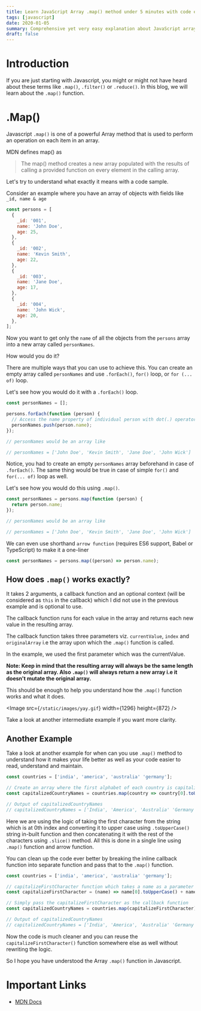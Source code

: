 ```yaml
---
title: Learn JavaScript Array .map() method under 5 minutes with code examples
tags: [javascript]
date: 2020-01-05
summary: Comprehensive yet very easy explanation about JavaScript array map method along with code examples
draft: false
---
```


# Introduction

If you are just starting with Javascript, you might or might not have heard about these terms like `.map()`, `.filter()` or `.reduce()`. In this blog, we will learn about the `.map()` function.

# .Map()

Javascript `.map()` is one of a powerful Array method that is used to perform an operation on each item in an array.

MDN defines map() as

> The map() method creates a new array populated with the results of calling a provided function on every element in the calling array.

Let's try to understand what exactly it means with a code sample.

Consider an example where you have an array of objects with fields like `_id, name & age`

```javascript
const persons = [
  {
    _id: '001',
    name: 'John Doe',
    age: 25,
  },
  {
    _id: '002',
    name: 'Kevin Smith',
    age: 22,
  },
  {
    _id: '003',
    name: 'Jane Doe',
    age: 17,
  },
  {
    _id: '004',
    name: 'John Wick',
    age: 20,
  },
];
```

Now you want to get only the `name` of all the objects from the `persons` array into a new array called `personNames`.

How would you do it?

There are multiple ways that you can use to achieve this. You can create an empty array called `personNames` and use `.forEach()`, `for()` loop, or `for (... of)` loop.

Let's see how you would do it with a `.forEach()` loop.

```javascript
const personNames = [];

persons.forEach(function (person) {
  // Access the name property of individual person with dot(.) operator
  personNames.push(person.name);
});

// personNames would be an array like

// personNames = ['John Doe', 'Kevin Smith', 'Jane Doe', 'John Wick']
```

Notice, you had to create an empty `personNames` array beforehand in case of `.forEach()`. The same thing would be true in case of simple `for()` and `for(... of)` loop as well.

Let's see how you would do this using `.map()`.

```javascript
const personNames = persons.map(function (person) {
  return person.name;
});

// personNames would be an array like

// personNames = ['John Doe', 'Kevin Smith', 'Jane Doe', 'John Wick']
```

We can even use shorthand `arrow function` (requires ES6 support, Babel or TypeScript) to make it a one-liner

```javascript
const personNames = persons.map((person) => person.name);
```

## How does `.map()` works exactly?

It takes 2 arguments, a callback function and an optional context (will be considered as `this` in the callback) which I did not use in the previous example and is optional to use.

The callback function runs for each value in the array and returns each new value in the resulting array.

The callback function takes three parameters viz. `currentValue`, `index` and `originalArray` i.e the array upon which the `.map()` function is called.

In the example, we used the first parameter which was the currentValue.

**Note: Keep in mind that the resulting array will always be the same length as the original array. Also `.map()` will always return a new array i.e it doesn't mutate the original array.**

This should be enough to help you understand how the `.map()` function works and what it does.

<Image src={`/static/images/yay.gif`} width={1296} height={872} />

Take a look at another intermediate example if you want more clarity.

## Another Example

Take a look at another example for when can you use `.map()` method to understand how it makes your life better as well as your code easier to read, understand and maintain.

```javascript
const countries = ['india', 'america', 'australia' 'germany'];

// Create an array where the first alphabet of each country is capitalized.
const capitalizedCountryNames = countries.map(country => country[0].toUpperCase() + country.slice(1));

// Output of capitalizedCountryNames
// capitalizedCountryNames = ['India', 'America', 'Australia' 'Germany']
```

Here we are using the logic of taking the first character from the string which is at 0th index and converting it to upper case using `.toUpperCase()` string in-built function and then concatenating it with the rest of the characters using `.slice()` method. All this is done in a single line using `.map()` function and arrow function.

You can clean up the code ever better by breaking the inline callback function into separate function and pass that to the `.map()` function.

```javascript
const countries = ['india', 'america', 'australia' 'germany'];

// capitalizeFirstCharacter function which takes a name as a parameter and returns a string with first letter capitalized name
const capitalizeFirstCharacter = (name) => name[0].toUpperCase() + name.slice(1);

// Simply pass the capitalizeFirstCharacter as the callback function
const capitalizedCountryNames = countries.map(capitalizeFirstCharacter);

// Output of capitalizedCountryNames
// capitalizedCountryNames = ['India', 'America', 'Australia' 'Germany']

```

Now the code is much cleaner and you can reuse the `capitalizeFirstCharacter()` function somewhere else as well without rewriting the logic.

So I hope you have understood the Array `.map()` function in Javascript.

# Important Links

- [MDN Docs](https://developer.mozilla.org/en-US/docs/Web/JavaScript/Reference/Global_Objects/Array/map)
